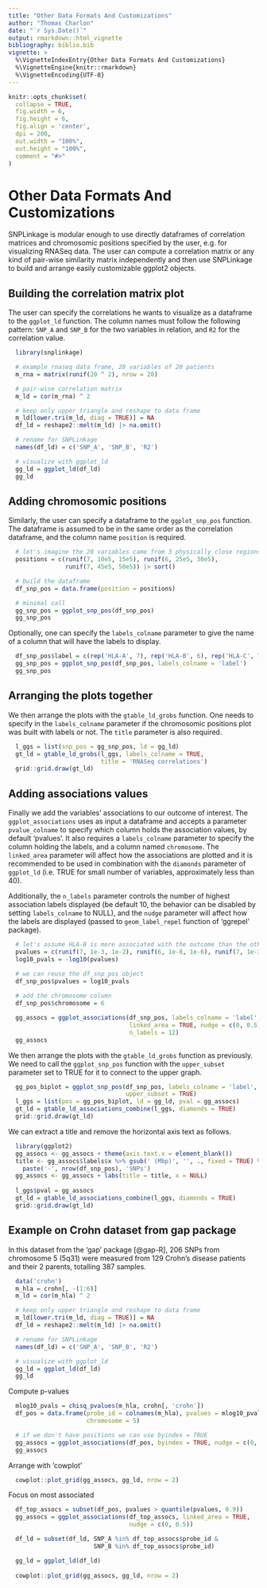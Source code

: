 ```yaml
---
title: "Other Data Formats And Customizations"
author: "Thomas Charlon"
date: "`r Sys.Date()`"
output: rmarkdown::html_vignette
bibliography: biblio.bib 
vignette: >
  %\VignetteIndexEntry{Other Data Formats And Customizations}
  %\VignetteEngine{knitr::rmarkdown}
  %\VignetteEncoding{UTF-8}
---
```


```r
knitr::opts_chunk$set(
  collapse = TRUE,
  fig.width = 6,
  fig.height = 6,
  fig.align = 'center',
  dpi = 200,
  out.width = "100%",
  out.height = "100%",
  comment = "#>"
)
```

# Other Data Formats And Customizations

SNPLinkage is modular enough to use directly dataframes of correlation matrices and chromosomic positions specified by the user, e.g. for visualizing RNASeq data. The user can compute a correlation matrix or any kind of pair-wise similarity matrix independently and then use SNPLinkage to build and arrange easily customizable ggplot2 objects.

## Building the correlation matrix plot

The user can specify the correlations he wants to visualize as a dataframe to the `ggplot_ld` function. The column names must follow the following pattern: `SNP_A` and `SNP_B` for the two variables in relation, and `R2` for the correlation value.

```r
  library(snplinkage)

  # example rnaseq data frame, 20 variables of 20 patients
  m_rna = matrix(runif(20 ^ 2), nrow = 20)

  # pair-wise correlation matrix
  m_ld = cor(m_rna) ^ 2

  # keep only upper triangle and reshape to data frame
  m_ld[lower.tri(m_ld, diag = TRUE)] = NA
  df_ld = reshape2::melt(m_ld) |> na.omit()

  # rename for SNPLinkage
  names(df_ld) = c('SNP_A', 'SNP_B', 'R2')

  # visualize with ggplot_ld
  gg_ld = ggplot_ld(df_ld)
  gg_ld
```

## Adding chromosomic positions

Similarly, the user can specify a dataframe to the `ggplot_snp_pos` function.
 The dataframe is assumed to be in the same order as the correlation dataframe, and the column name `position` is required.

```r
  # let's imagine the 20 variables came from 3 physically close regions
  positions = c(runif(7, 10e5, 15e5), runif(6, 25e5, 30e5),
                runif(7, 45e5, 50e5)) |> sort()

  # build the dataframe
  df_snp_pos = data.frame(position = positions)

  # minimal call
  gg_snp_pos = ggplot_snp_pos(df_snp_pos)
  gg_snp_pos
```

Optionally, one can specify the `labels_colname` parameter to give the name of a column that will have the labels to display.

```r
  df_snp_pos$label = c(rep('HLA-A', 7), rep('HLA-B', 6), rep('HLA-C', 7))
  gg_snp_pos = ggplot_snp_pos(df_snp_pos, labels_colname = 'label')
  gg_snp_pos
```

## Arranging the plots together

We then arrange the plots with the `gtable_ld_grobs` function. One needs to specify in the `labels_colname` parameter if the chromosomic positions plot was built with labels or not. The `title` parameter is also required.

```r
  l_ggs = list(snp_pos = gg_snp_pos, ld = gg_ld)
  gt_ld = gtable_ld_grobs(l_ggs, labels_colname = TRUE,
                          title = 'RNASeq correlations')
  grid::grid.draw(gt_ld)
```

## Adding associations values

Finally we add the variables' associations to our outcome of interest. The `ggplot_associations` uses as input a dataframe and accepts a parameter `pvalue_colname` to specify which column holds the association values, by default 'pvalues'. It also requires a `labels_colname` parameter to specify the column holding the labels, and a column named `chromosome`. The `linked_area` parameter will affect how the associations are plotted and it is recommended to be used in combination with the `diamonds` parameter of `ggplot_ld` (i.e. TRUE for small number of variables, approximately less than 40).

Additionally, the `n_labels` parameter controls the number of highest association labels displayed (be default 10, the behavior can be disabled by setting `labels_colname` to NULL), and the `nudge` parameter will affect how the labels are displayed (passed to `geom_label_repel` function of 'ggrepel' package).

```r
  # let's assume HLA-B is more associated with the outcome than the other genes
  pvalues = c(runif(7, 1e-3, 1e-2), runif(6, 1e-8, 1e-6), runif(7, 1e-3, 1e-2))
  log10_pvals = -log10(pvalues)

  # we can reuse the df_snp_pos object
  df_snp_pos$pvalues = log10_pvals
  
  # add the chromosome column
  df_snp_pos$chromosome = 6

  gg_assocs = ggplot_associations(df_snp_pos, labels_colname = 'label',
                                  linked_area = TRUE, nudge = c(0, 0.5),
                                  n_labels = 12)
  gg_assocs
```

We then arrange the plots with the `gtable_ld_grobs` function as previously. We need to call the `ggplot_snp_pos` function with the `upper_subset` parameter set to TRUE for it to connect to the upper graph.

```r
  gg_pos_biplot = ggplot_snp_pos(df_snp_pos, labels_colname = 'label',
                                 upper_subset = TRUE)
  l_ggs = list(pos = gg_pos_biplot, ld = gg_ld, pval = gg_assocs)
  gt_ld = gtable_ld_associations_combine(l_ggs, diamonds = TRUE)
  grid::grid.draw(gt_ld)
```

We can extract a title and remove the horizontal axis text as follows.

```r
  library(ggplot2)
  gg_assocs <- gg_assocs + theme(axis.text.x = element_blank())
  title <- gg_assocs$labels$x %>% gsub(' (Mbp)', '', ., fixed = TRUE) %>%
    paste('-', nrow(df_snp_pos), 'SNPs')
  gg_assocs <- gg_assocs + labs(title = title, x = NULL)
  
  l_ggs$pval = gg_assocs
  gt_ld = gtable_ld_associations_combine(l_ggs, diamonds = TRUE)
  grid::grid.draw(gt_ld)
```

## Example on Crohn dataset from gap package

In this dataset from the 'gap' package [@gap-R], 206 SNPs from chromosome 5 (5q31) were measured from 129 Crohn's disease patients and their 2 parents, totalling 387 samples.

```r
  data('crohn')
  m_hla = crohn[, -(1:6)]
  m_ld = cor(m_hla) ^ 2

  # keep only upper triangle and reshape to data frame
  m_ld[lower.tri(m_ld, diag = TRUE)] = NA
  df_ld = reshape2::melt(m_ld) |> na.omit()

  # rename for SNPLinkage
  names(df_ld) = c('SNP_A', 'SNP_B', 'R2')

  # visualize with ggplot_ld
  gg_ld = ggplot_ld(df_ld)
  gg_ld
```

Compute p-values

```r
  mlog10_pvals = chisq_pvalues(m_hla, crohn[, 'crohn'])
  df_pos = data.frame(probe_id = colnames(m_hla), pvalues = mlog10_pvals,
                      chromosome = 5)

  # if we don't have positions we can use byindex = TRUE
  gg_assocs = ggplot_associations(df_pos, byindex = TRUE, nudge = c(0, 0.5))
  gg_assocs
```

Arrange with 'cowplot'

```r
  cowplot::plot_grid(gg_assocs, gg_ld, nrow = 2)
```

Focus on most associated

```r
  df_top_assocs = subset(df_pos, pvalues > quantile(pvalues, 0.9))
  gg_assocs = ggplot_associations(df_top_assocs, linked_area = TRUE,
                                  nudge = c(0, 0.5))

  df_ld = subset(df_ld, SNP_A %in% df_top_assocs$probe_id &
                        SNP_B %in% df_top_assocs$probe_id)

  gg_ld = ggplot_ld(df_ld)
   
  cowplot::plot_grid(gg_assocs, gg_ld, nrow = 2)
```
